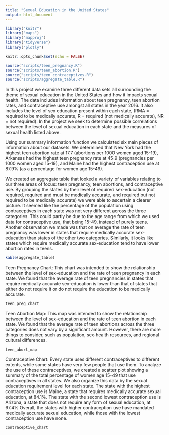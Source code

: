 ```yaml
---
title: "Sexual Education in the United States"
output: html_document
---
```


```r
library("knitr")
library("maps")
library("mapproj")
library("tidyverse")
library("plotly")

knitr::opts_chunk$set(echo = FALSE)

source("scripts/teen_pregnancy.R")
source("scripts/teen_abortion.R")
source("scripts/teen_contraceptives.R")
source("scripts/aggregate_table.R")

```

In this project we examine three different data sets all surrounding the theme of sexual education in the United States and how it impacts sexual health. The data includes information about teen pregnancy, teen abortion rates, and contraceptive use amongst all states in the year 2016. It also includes the level of sex education present within each state, (RMA = required to be medically accurate, R = required (not medically accurate), NR = not required). In the project we seek to determine possible correlations between the level of sexual education in each state and the measures of sexual health listed above.

Using our summary information function we calculated six main pieces of information about our datasets. We determined that New York had the highest teen abortion rate at 17.7 (abortions per 1000 women aged 15-19), Arkansas had the highest teen pregnancy rate at 45.9 (pregnancies per 1000 women aged 15-19), and Maine had the highest contraception use at 87.9%  (as a percentage for women age 15-49). 

We created an aggregate table that looked a variety of variables relating to our three areas of focus: teen pregnancy, teen abortions, and contraceptive use. By grouping the states by their level of required sex-education (not required, required and must be medically accurate, and required but not required to be medically accurate) we were able to ascertain a clearer picture. It seemed like the percentage of the population using contraceptives in each state was not very different across the three categories. This could partly be due to the age range from which we used data for contraceptive use, that being 15-49, instead of purely teens. Another observation we made was that on average the rate of teen pregnancy was lower in states that require medically accurate sex-education than states of the other two categories. Similarly, it looks like states which require medically accurate sex-education tend to have lower abortion rates in teens.

```r
kable(aggregate_table)
```


Teen Pregnancy Chart: This chart was intended to show the relationship between the level of sex-education and the rate of teen pregnancy in each state. We found that the average rate of teen pregnancies in states that require medically accurate sex-education is lower than that of states that either do not require it or do not require the education to be medically accurate. 


```r
teen_preg_chart
```


Teen Abortion Map: This map was intended to show the relationship between the level of sex-education and the rate of teen abortion in each state. We found that the average rate of teen abortions across the three categories does not vary by a significant amount. However, there are more things to consider, such as population, sex-health resources, and regional cultural differences.
```r
teen_abort_map
```


Contraceptive Chart: Every state uses different contraceptives to different extents, while some states have very few people that use them. To analyze the use of these contraceptives, we created a scatter plot showing a summary of the total percentage of women age 15-49 that use contraceptives in all states. We also organize this data by the sexual education requirement level for each state. The state with the highest contraception use is Maine, a state that requires medically accurate sexual education, at 84.1%. The state with the second lowest contraception use is Arizona, a state that does not require any form of sexual education, at 67.4% Overall, the states with higher contraception use have mandated medically accurate sexual education, while those with the lowest contraception use have none. 


```r
contraceptive_chart
```
